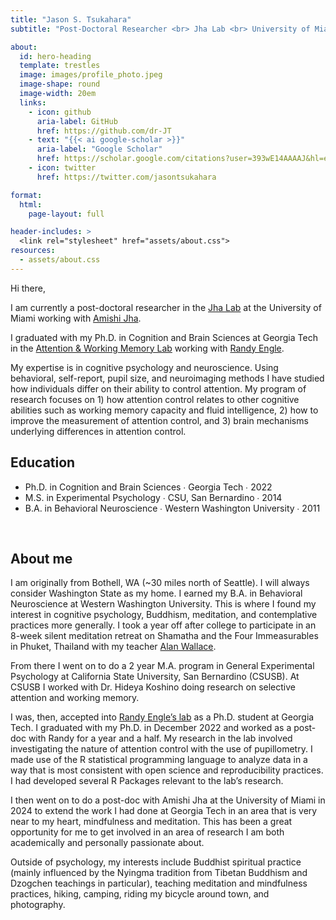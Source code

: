 ```yaml
---
title: "Jason S. Tsukahara"
subtitle: "Post-Doctoral Researcher <br> Jha Lab <br> University of Miami"

about:
  id: hero-heading
  template: trestles
  image: images/profile_photo.jpeg
  image-shape: round
  image-width: 20em
  links:
    - icon: github
      aria-label: GitHub
      href: https://github.com/dr-JT
    - text: "{{< ai google-scholar >}}"
      aria-label: "Google Scholar"
      href: https://scholar.google.com/citations?user=393wE14AAAAJ&hl=en
    - icon: twitter
      href: https://twitter.com/jasontsukahara

format: 
  html: 
    page-layout: full

header-includes: >
  <link rel="stylesheet" href="assets/about.css">
resources:
  - assets/about.css
---
```


::: {#hero-heading}
::: h1
Hi there,
:::

I am currently a post-doctoral researcher in the [Jha Lab](https://lab.amishi.com/){target="_blank"} at the University of Miami working with [Amishi Jha](https://amishi.com/){target="_blank"}.

I graduated with my Ph.D. in Cognition and Brain Sciences at Georgia Tech in the [Attention & Working Memory Lab](https://englelab.gatech.edu/) working with [Randy Engle](https://englelab.gatech.edu/engle.html).

My expertise is in cognitive psychology and neuroscience. Using behavioral, self-report, pupil size, and neuroimaging methods I have studied how individuals differ on their ability to control attention. My program of research focuses on 1) how attention control relates to other cognitive abilities such as working memory capacity and fluid intelligence, 2) how to improve the measurement of attention control, and 3) brain mechanisms underlying differences in attention control.

## Education

<ul class="fa-ul">

<li><i class="fa-solid fa-graduation-cap"></i>Ph.D. in Cognition and Brain Sciences ∙ Georgia Tech ∙ 2022</li>

<li><i class="fa-solid fa-graduation-cap"></i>M.S. in Experimental Psychology ∙ CSU, San Bernardino ∙ 2014</li>

<li><i class="fa-solid fa-graduation-cap"></i>B.A. in Behavioral Neuroscience ∙ Western Washington University ∙ 2011</li>

</ul>
:::

 

## About me

::: grid
::: {#about-me-1 .g-col-12}
I am originally from Bothell, WA (\~30 miles north of Seattle). I will always consider Washington State as my home. I earned my B.A. in Behavioral Neuroscience at Western Washington University. This is where I found my interest in cognitive psychology, Buddhism, meditation, and contemplative practices more generally. I took a year off after college to participate in an 8-week silent meditation retreat on Shamatha and the Four Immeasurables in Phuket, Thailand with my teacher [Alan Wallace](https://www.alanwallace.org).

From there I went on to do a 2 year M.A. program in General Experimental Psychology at California State University, San Bernardino (CSUSB). At CSUSB I worked with Dr. Hideya Koshino doing research on selective attention and working memory.

I was, then, accepted into [Randy Engle’s lab](https://englelab.gatech.edu/){target="_blank"} as a Ph.D. student at Georgia Tech. I graduated with my Ph.D. in December 2022 and worked as a post-doc with Randy for a year and a half. My research in the lab involved investigating the nature of attention control with the use of pupillometry. I made use of the R statistical programming language to analyze data in a way that is most consistent with open science and reproducibility practices. I had developed several R Packages relevant to the lab's research.

I then went on to do a post-doc with Amishi Jha at the University of Miami in 2024 to extend the work I had done at Georgia Tech in an area that is very near to my heart, mindfulness and meditation. This has been a great opportunity for me to get involved in an area of research I am both academically and personally passionate about.

Outside of psychology, my interests include Buddhist spiritual practice (mainly influenced by the Nyingma tradition from Tibetan Buddhism and Dzogchen teachings in particular), teaching meditation and mindfulness practices, hiking, camping, riding my bicycle around town, and photography.
:::
:::
